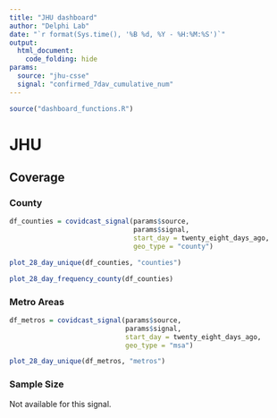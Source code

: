 ```yaml
---
title: "JHU dashboard"
author: "Delphi Lab"
date: "`r format(Sys.time(), '%B %d, %Y - %H:%M:%S')`"
output:
  html_document:
    code_folding: hide
params:
  source: "jhu-csse"
  signal: "confirmed_7dav_cumulative_num"
---
```


```r
source("dashboard_functions.R")
```

# JHU

## Coverage {.tabset}
### County
```r
df_counties = covidcast_signal(params$source,
                               params$signal,
                               start_day = twenty_eight_days_ago,
                               geo_type = "county")
```

```r
plot_28_day_unique(df_counties, "counties")
```

```r
plot_28_day_frequency_county(df_counties)
```

### Metro Areas

```r
df_metros = covidcast_signal(params$source,
                             params$signal,
                             start_day = twenty_eight_days_ago,
                             geo_type = "msa")
```

```r
plot_28_day_unique(df_metros, "metros")
```

### Sample Size

Not available for this signal.